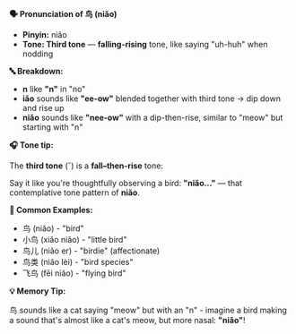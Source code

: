 **🗣️ Pronunciation of 鸟 (niǎo)**

- **Pinyin:** niǎo
- **Tone: Third tone** — **falling-rising** tone, like saying "uh-huh" when nodding

**🔤 Breakdown:**

- **n** like **"n"** in "no"
- **iǎo** sounds like **"ee-ow"** blended together with third tone → dip down and rise up
- **niǎo** sounds like **"nee-ow"** with a dip-then-rise, similar to "meow" but starting with "n"

**🎧 Tone tip:**

The **third tone** (ˇ) is a **fall–then-rise** tone:

Say it like you're thoughtfully observing a bird: **"niǎo..."** — that contemplative tone pattern of
**niǎo**.

**📝 Common Examples:**

- 鸟 (niǎo) - "bird"
- 小鸟 (xiǎo niǎo) - "little bird"
- 鸟儿 (niǎo er) - "birdie" (affectionate)
- 鸟类 (niǎo lèi) - "bird species"
- 飞鸟 (fēi niǎo) - "flying bird"

**💡 Memory Tip:**

鸟 sounds like a cat saying "meow" but with an "n" - imagine a bird making a sound that's almost
like a cat's meow, but more nasal: **"niǎo"**!
